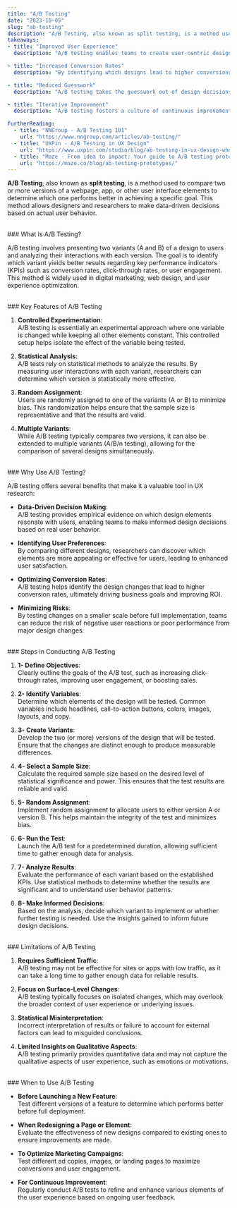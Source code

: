 ```yaml
---
title: "A/B Testing"
date: "2023-10-05"
slug: "ab-testing"
description: "A/B Testing, also known as split testing, is a method used in UX research to compare two versions of a design to determine which one performs better."
takeaways:
- title: "Improved User Experience"
  description: "A/B testing enables teams to create user-centric designs by understanding user preferences and optimizing elements for better engagement."

- title: "Increased Conversion Rates"
  description: "By identifying which designs lead to higher conversions, organizations can maximize their marketing efforts and improve overall performance."

- title: "Reduced Guesswork"
  description: "A/B testing takes the guesswork out of design decisions, allowing teams to rely on data rather than assumptions about user behavior."

- title: "Iterative Improvement"
  description: "A/B testing fosters a culture of continuous improvement, encouraging teams to regularly test and optimize their designs based on user feedback."

furtherReading:
  - title: "NNGroup - A/B Testing 101"
    url: "https://www.nngroup.com/articles/ab-testing/"
  - title: "UXPin - A/B Testing in UX Design"
    url: "https://www.uxpin.com/studio/blog/ab-testing-in-ux-design-when-and-why/"
  - title: "Maze - From idea to impact: Your guide to A/B testing prototypes"
    url: "https://maze.co/blog/ab-testing-prototypes/"
---
```


**A/B Testing**, also known as **split testing**, is a method used to compare two or more versions of a webpage, app, or other user interface elements to determine which one performs better in achieving a specific goal. This method allows designers and researchers to make data-driven decisions based on actual user behavior.

<br />
### What is A/B Testing?

A/B testing involves presenting two variants (A and B) of a design to users and analyzing their interactions with each version. The goal is to identify which variant yields better results regarding key performance indicators (KPIs) such as conversion rates, click-through rates, or user engagement. This method is widely used in digital marketing, web design, and user experience optimization.

<br />
### Key Features of A/B Testing

1. **Controlled Experimentation**:  
   A/B testing is essentially an experimental approach where one variable is changed while keeping all other elements constant. This controlled setup helps isolate the effect of the variable being tested.

2. **Statistical Analysis**:  
   A/B tests rely on statistical methods to analyze the results. By measuring user interactions with each variant, researchers can determine which version is statistically more effective.

3. **Random Assignment**:  
   Users are randomly assigned to one of the variants (A or B) to minimize bias. This randomization helps ensure that the sample size is representative and that the results are valid.

4. **Multiple Variants**:  
   While A/B testing typically compares two versions, it can also be extended to multiple variants (A/B/n testing), allowing for the comparison of several designs simultaneously.

<br />
### Why Use A/B Testing?

A/B testing offers several benefits that make it a valuable tool in UX research:

- **Data-Driven Decision Making**:  
  A/B testing provides empirical evidence on which design elements resonate with users, enabling teams to make informed design decisions based on real user behavior.

- **Identifying User Preferences**:  
  By comparing different designs, researchers can discover which elements are more appealing or effective for users, leading to enhanced user satisfaction.

- **Optimizing Conversion Rates**:  
  A/B testing helps identify the design changes that lead to higher conversion rates, ultimately driving business goals and improving ROI.

- **Minimizing Risks**:  
  By testing changes on a smaller scale before full implementation, teams can reduce the risk of negative user reactions or poor performance from major design changes.

<br />
### Steps in Conducting A/B Testing

1. **1- Define Objectives**:  
   Clearly outline the goals of the A/B test, such as increasing click-through rates, improving user engagement, or boosting sales.

2. **2- Identify Variables**:  
   Determine which elements of the design will be tested. Common variables include headlines, call-to-action buttons, colors, images, layouts, and copy.

3. **3- Create Variants**:  
   Develop the two (or more) versions of the design that will be tested. Ensure that the changes are distinct enough to produce measurable differences.

4. **4- Select a Sample Size**:  
   Calculate the required sample size based on the desired level of statistical significance and power. This ensures that the test results are reliable and valid.

5. **5- Random Assignment**:  
   Implement random assignment to allocate users to either version A or version B. This helps maintain the integrity of the test and minimizes bias.

6. **6- Run the Test**:  
   Launch the A/B test for a predetermined duration, allowing sufficient time to gather enough data for analysis.

7. **7- Analyze Results**:  
   Evaluate the performance of each variant based on the established KPIs. Use statistical methods to determine whether the results are significant and to understand user behavior patterns.

8. **8- Make Informed Decisions**:  
   Based on the analysis, decide which variant to implement or whether further testing is needed. Use the insights gained to inform future design decisions.

<br />
### Limitations of A/B Testing

1. **Requires Sufficient Traffic**:  
   A/B testing may not be effective for sites or apps with low traffic, as it can take a long time to gather enough data for reliable results.

2. **Focus on Surface-Level Changes**:  
   A/B testing typically focuses on isolated changes, which may overlook the broader context of user experience or underlying issues.

3. **Statistical Misinterpretation**:  
   Incorrect interpretation of results or failure to account for external factors can lead to misguided conclusions.

4. **Limited Insights on Qualitative Aspects**:  
   A/B testing primarily provides quantitative data and may not capture the qualitative aspects of user experience, such as emotions or motivations.

<br />
### When to Use A/B Testing

- **Before Launching a New Feature**:  
  Test different versions of a feature to determine which performs better before full deployment.

- **When Redesigning a Page or Element**:  
  Evaluate the effectiveness of new designs compared to existing ones to ensure improvements are made.

- **To Optimize Marketing Campaigns**:  
  Test different ad copies, images, or landing pages to maximize conversions and user engagement.

- **For Continuous Improvement**:  
  Regularly conduct A/B tests to refine and enhance various elements of the user experience based on ongoing user feedback.

